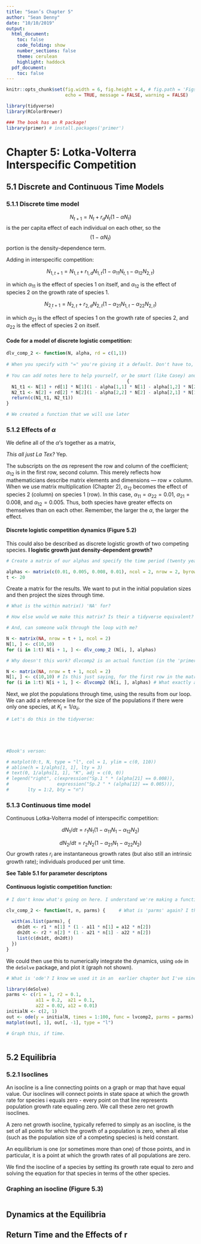 ```yaml
---
title: "Sean’s Chapter 5"
author: "Sean Denny"
date: "10/10/2019"
output:
  html_document:
    toc: false
    code_folding: show
    number_sections: false
    theme: cerulean
    highlight: haddock
  pdf_document:
    toc: false
---
```


```r

knitr::opts_chunk$set(fig.width = 6, fig.height = 4, # fig.path = 'Figs/',
                      echo = TRUE, message = FALSE, warning = FALSE)

library(tidyverse)
library(RColorBrewer)

### The book has an R package! 
library(primer) # install.packages('primer')
```

# Chapter 5: Lotka-Volterra Interspecific Competition {.tabset}

## 5.1 Discrete and Continuous Time Models

### 5.1.1 Discrete time model

$$N_{t+1} = N_t + r_d N_t (1 - \alpha N_t)$$
\alpha is the per capita effect of each individual on each other, so the $$(1 - \alpha N_t)$$ portion is the density-dependence term.

Adding in interspecific competition:

$$N_{1,t+1} = N_{1,t} + r_{1,d} N_{1,t} (1 - \alpha_{11} N_{t,1} - \alpha_{12} N_{2,t})$$

in which $\alpha_{11}$ is the effect of species 1 on itself, and $\alpha_{12}$ is the effect of species 2 on the growth rate of species 1.

$$N_{2_,t+1} = N_{2,t} + r_{2,d} N_{2,t} (1 - \alpha_{21} N_{1,t} - \alpha_{22} N_{2,t})$$

in which $\alpha_{21}$ is the effect of species 1 on the growth rate of species 2, and $\alpha_{22}$ is the effect of species 2 on itself.

#### Code for a model of discrete logistic competition:

```r

dlv_comp_2 <- function(N, alpha, rd = c(1,1))
  
# When you specify with "=" you're giving it a default. Don't have to, beause later you can specify a value, so it's just a preference. If you have a rule that you want the function to follow, you can specify it above. Casey's specified 'round = FALSE' bceause he wanted integer values.
  
# You can add notes here to help yourself, or be smart (like Casey) and make the argument names indicate the kinds of data you're inputting. For example: N needs to be a vector of 2, alpha is a matrix, and rd is also a vector of 2. Casey made his argument names 'N_vec', 'alpha_matrix', and 'rd_vec'.
                                             {
  N1_t1 <- N[1] + rd[1] * N[1](1 - alpha[1,1] * N[1] - alpha[1,2] * N[2])
  N2_t1 <- N[2] + rd[2] * N[2](1 - alpha[2,2] * N[2] - alpha[2,1] * N[1])
  return(c(N1_t1, N2_t1))
}  

# We created a function that we will use later
```

### 5.1.2 Effects of $\alpha$

We define all of the $\alpha$’s together as a matrix,

*This all just La Tex?* Yep.

\begin{align*}
  \alpha = \begin{pmatrix} 
      \alpha_{11} & \alpha_{12} \\ \alpha_{21} & \alpha_{22} 
    \end{pmatrix}
  = \begin{pmatrix} 
      0.010 & 0.005 \\ 0.008 & 0.010 
    \end{pmatrix}
\end{align*}

The subscripts on the $\alpha$s represent the row and column of the coefficient; $\alpha_{12}$ is in the first row, second column. This merely reflects how mathematicians describe matrix elements and dimensions — row $\times$ column. When we use matrix multiplication (Chapter 2), $\alpha_{12}$ becomes the effect of species 2 (column) on species 1 (row). In this case, $\alpha_{11} = \alpha_{22} = 0.01$, $\alpha_{21} = 0.008$, and $\alpha_{12} = 0.005$. Thus, both species have greater effects on themselves than on each other. Remember, the larger the $\alpha$, the larger the effect.

#### Discrete logistic competition dynamics (Figure 5.2)

This could also be described as discrete logistic growth of two competing species. **I logistic growth just density-dependent growth?**

```r
# Create a matrix of our alphas and specify the time period (twenty years)

alphas <- matrix(c(0.01, 0.005, 0.008, 0.01), ncol = 2, nrow = 2, byrow = TRUE)
t <- 20
```

Create a matrix for the results. We want to put in the initial population sizes and then project the sizes through time.

```r
# What is the within matrix() 'NA' for?

# How else would we make this matrix? Is their a tidyverse equivalent?

# And, can someone walk through the loop with me?

N <- matrix(NA, nrow = t + 1, ncol = 2)
N[1, ] <- c(10,10)
for (i in 1:t) N[i + 1, ] <- dlv_comp_2 (N[i, ], alphas)

# Why doesn't this work? dlvcomp2 is an actual function (in the 'primer' library, I believe? So are we not supposed to use the function that we created?)

N <- matrix(NA, nrow = t + 1, ncol = 2)
N[1, ] <- c(10,10) # Is this just saying, for the first row in the matrix N, for all of the columns (which is why we left it blank, make the values match this vector (of the same length)?
for (i in 1:t) N[i + 1, ] <- dlvcomp2 (N[i, ], alphas) # What exactly are we saying here?
```

Next, we plot the populations through time, using the results from our loop. We can add a reference line for the size of the populations if there were only one species, at $K_i = 1/\alpha_{ii}$.

```r
# Let's do this in the tidyverse:





#Book's verson:

# matplot(0:t, N, type = "l", col = 1, ylim = c(0, 110))
# abline(h = 1/alphs[1, 1], lty = 3)
# text(0, 1/alphs[1, 1], "K", adj = c(0, 0))
# legend("right", c(expression("Sp.1 " * (alpha[21] == 0.008)),   
#                  expression("Sp.2 " * (alpha[12] == 0.005))), 
#       lty = 1:2, bty = "n")
```

### 5.1.3 Continuous time model

Continuous Lotka-Volterra model of interspecific competition:

$$dN_1/dt = r_1 N_1 (1- \alpha_{11} N_1 - \alpha_{12} N_2) $$

$$dN_2/dt = r_2 N_2 (1- \alpha_{21} N_1 - \alpha_{22} N_2)$$
Our growth rates $r_i$ are instantaneous growth rates (but also still an intrinsic growth rate); individuals produced per unit time.

**See Table 5.1 for parameter descriptons**

#### Continuous logistic competition function:

```r
# I don't know what's going on here. I understand we're making a function, and the output is a list of population growth rates for each species, so perhaps I'm mostly just confused about 'parms' and 'as.list.'

clv_comp_2 <- function(t, n, parms) {     # What is 'parms' again? I think it's just a placeholder for a bunch of different parameters (see below). The idea is that you can stipulate these separately while keeping your function the same. But why do this?
  
  with(as.list(parms), {
    dn1dt <- r1 * n[1] * (1 - a11 * n[1] = a12 * n[2])
    dn2dt <- r2 * n[2] * (1 - a21 * n[1] - a22 * n[2])
    list(c(dn1dt, dn2dt))
  })
}
```

We could then use this to numerically integrate the dynamics, using `ode` in the `deSolve` package, and plot it (graph not shown).

```r
# What is 'ode'? I know we used it in an  earlier chapter but I've since forgotten about it.

library(deSolve)
parms <- c(r1 = 1, r2 = 0.1, 
           a11 = 0.2,  a21 = 0.1, 
           a22 = 0.02, a12 = 0.01)
initialN <- c(2, 1)
out <- ode(y = initialN, times = 1:100, func = lvcomp2, parms = parms) ## ??
matplot(out[, 1], out[, -1], type = "l")
```

```r
# Graph this, if time.



```

## 5.2 Equilibria

### 5.2.1 Isoclines

An isocline is a line connecting points on a graph or map that have equal value. Our isoclines will connect points in state space at which the growth rate for species i equals zero - every point on that line represents population growth rate equaling zero. We call these zero net growth isoclines.

A zero net growth isocline, typically referred to simply as an isocline,  is the set of all points for which the growth of a population is zero, when all else (such as the population size of a competing species) is held constant.

An equilibrium is one (or sometimes more than one) of those points, and in particular, it is a point at which the growth rates of all populations are zero.

We find the isocline of a species by setting its growth rate equal to zero
and solving the equation for that species in terms of the other species.

### Graphing an isocline (Figure 5.3)

```r

```



## Dynamics at the Equilibria

## Return Time and the Effects of r

